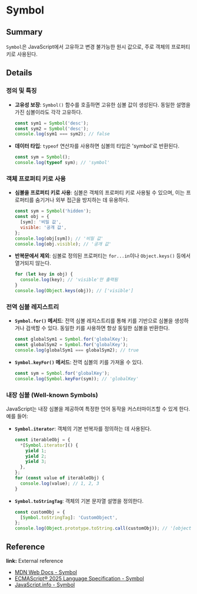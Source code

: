 # Symbol

## Summary

`Symbol`은 JavaScript에서 고유하고 변경 불가능한 원시 값으로, 주로 객체의 프로퍼티 키로 사용된다.

## Details

### 정의 및 특징

- **고유성 보장**: `Symbol()` 함수를 호출하면 고유한 심볼 값이 생성된다. 동일한 설명을 가진 심볼이라도 각각 고유하다.
  ```javascript
  const sym1 = Symbol('desc');
  const sym2 = Symbol('desc');
  console.log(sym1 === sym2); // false
  ```
- **데이터 타입**: `typeof` 연산자를 사용하면 심볼의 타입은 'symbol'로 반환된다.
  ```javascript
  const sym = Symbol();
  console.log(typeof sym); // 'symbol'
  ```

### 객체 프로퍼티 키로 사용

- **심볼을 프로퍼티 키로 사용**: 심볼은 객체의 프로퍼티 키로 사용될 수 있으며, 이는 프로퍼티를 숨기거나 외부 접근을 방지하는 데 유용하다.
  ```javascript
  const sym = Symbol('hidden');
  const obj = {
    [sym]: '비밀 값',
    visible: '공개 값',
  };
  console.log(obj[sym]); // '비밀 값'
  console.log(obj.visible); // '공개 값'
  ```
- **반복문에서 제외**: 심볼로 정의된 프로퍼티는 `for...in`이나 `Object.keys()` 등에서 열거되지 않는다.
  ```javascript
  for (let key in obj) {
    console.log(key); // 'visible'만 출력됨
  }
  console.log(Object.keys(obj)); // ['visible']
  ```

### 전역 심볼 레지스트리

- **`Symbol.for()` 메서드**: 전역 심볼 레지스트리를 통해 키를 기반으로 심볼을 생성하거나 검색할 수 있다. 동일한 키를 사용하면 항상 동일한 심볼을 반환한다.
  ```javascript
  const globalSym1 = Symbol.for('globalKey');
  const globalSym2 = Symbol.for('globalKey');
  console.log(globalSym1 === globalSym2); // true
  ```
- **`Symbol.keyFor()` 메서드**: 전역 심볼의 키를 가져올 수 있다.
  ```javascript
  const sym = Symbol.for('globalKey');
  console.log(Symbol.keyFor(sym)); // 'globalKey'
  ```

### 내장 심볼 (Well-known Symbols)

JavaScript는 내장 심볼을 제공하여 특정한 언어 동작을 커스터마이즈할 수 있게 한다. 예를 들어:

- **`Symbol.iterator`**: 객체의 기본 반복자를 정의하는 데 사용된다.
  ```javascript
  const iterableObj = {
    *[Symbol.iterator]() {
      yield 1;
      yield 2;
      yield 3;
    },
  };
  for (const value of iterableObj) {
    console.log(value); // 1, 2, 3
  }
  ```
- **`Symbol.toStringTag`**: 객체의 기본 문자열 설명을 정의한다.
  ```javascript
  const customObj = {
    [Symbol.toStringTag]: 'CustomObject',
  };
  console.log(Object.prototype.toString.call(customObj)); // '[object CustomObject]'
  ```

## Reference

**link:** External reference

- [MDN Web Docs - Symbol](https://developer.mozilla.org/ko/docs/Web/JavaScript/Reference/Global_Objects/Symbol)
- [ECMAScript® 2025 Language Specification - Symbol](https://tc39.es/ecma262/multipage/fundamental-objects.html#sec-symbol-objects)
- [JavaScript.info - Symbol](https://ko.javascript.info/symbol)
